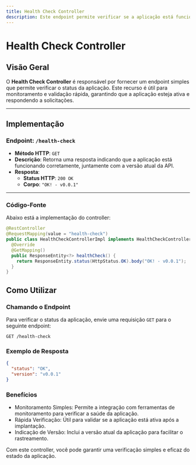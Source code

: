 ```yaml
---
title: Health Check Controller
description: Este endpoint permite verificar se a aplicação está funcionando corretamente e mostra sua versão.
---
```


# Health Check Controller

## Visão Geral

O **Health Check Controller** é responsável por fornecer um endpoint simples que permite verificar o status da aplicação. Este recurso é útil para monitoramento e validação rápida, garantindo que a aplicação esteja ativa e respondendo a solicitações.

---

## Implementação

### Endpoint: `/health-check`

- **Método HTTP**: `GET`
- **Descrição**: Retorna uma resposta indicando que a aplicação está funcionando corretamente, juntamente com a versão atual da API.
- **Resposta**:
  - **Status HTTP**: `200 OK`
  - **Corpo**: `"OK! - v0.0.1"`

---

### Código-Fonte

Abaixo está a implementação do controller:

```java
@RestController
@RequestMapping(value = "health-check")
public class HealthCheckControllerImpl implements HealthCheckController {
  @Override
  @GetMapping()
  public ResponseEntity<?> healthCheck() {
    return ResponseEntity.status(HttpStatus.OK).body("OK! - v0.0.1");
  }
}
```

## Como Utilizar

### Chamando o Endpoint

Para verificar o status da aplicação, envie uma requisição `GET` para o seguinte endpoint:

`GET /health-check`

### Exemplo de Resposta

```json
{
  "status": "OK",
  "version": "v0.0.1"
}
```

### Benefícios

- Monitoramento Simples: Permite a integração com ferramentas de monitoramento para verificar a saúde da aplicação.
- Rápida Verificação: Útil para validar se a aplicação está ativa após a implantação.
- Indicação de Versão: Inclui a versão atual da aplicação para facilitar o rastreamento.

Com este controller, você pode garantir uma verificação simples e eficaz do estado da aplicação.

